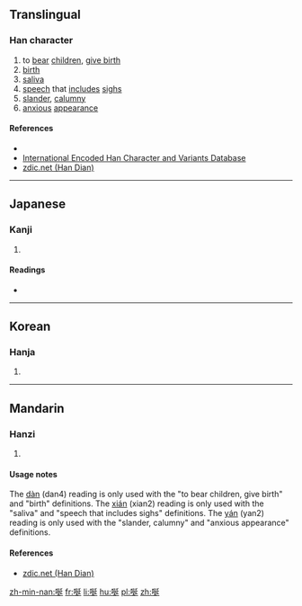 ==Translingual==

===Han character===
{{Han char|rn=30|rad=口|as=07|sn=10|four=62031|canj=RNKM|ids=⿰口延}}

# to [[bear]] [[children]], [[give birth]]
# [[birth]]
# [[saliva]]
# [[speech]] that [[include]]s [[sigh]]s
# [[slander]], [[calumny]]
# [[anxious]] [[appearance]]

====References====
* {{Han ref|kx=0192.070|dkj=03704|dj=0411.150|hdz=10631.030|uh=550C|ud=21772|bh=D4A1|bd=54433}}
*[http://chardb.iis.sinica.edu.tw/char/8458 International Encoded Han Character and Variants Database]
*[http://www.zdic.net/z/16/js/550C.htm zdic.net (Han Dian)]

----

==Japanese==

===Kanji===
{{ja-kanji|grade=|rs=口07}}

# {{defn|lang=ja|sort=口07}}

====Readings====
* {{ja-readings|on=[[せん]] (sen), [[ぜん]] (zen), [[たん]] (tan), [[だん]] (dan), [[えん]] (en)|kun=[[なげく]] (nageku)}}

----

==Korean==

===Hanja===
{{ko-hanja|hangeul=[[연]], [[단]]|rv=yeon, dan|mr=yŏn, tan}}

# {{defn|lang=ko|sort=口07}}

----

==Mandarin==

===Hanzi===
{{cmn-hanzi|pin=[[dàn]] ([[dan4]]), [[xián]] ([[xian2]]), [[yán]] ([[yan2]])|wg=tan<sup>4</sup>, hsien<sup>2</sup>, yen<sup>2</sup>}}

# {{defn|lang=cmn|sort=口07}}

====Usage notes====
The [[dàn]] (dan4) reading is only used with the "to bear children, give birth" and "birth" definitions. The [[xián]] (xian2) reading is only used with the "saliva" and "speech that includes sighs" definitions. The [[yán]] (yan2) reading is only used with the "slander, calumny" and "anxious appearance" definitions. 

====References====
*[http://www.zdic.net/z/16/js/550C.htm zdic.net (Han Dian)]

[[zh-min-nan:唌]]
[[fr:唌]]
[[li:唌]]
[[hu:唌]]
[[pl:唌]]
[[zh:唌]]